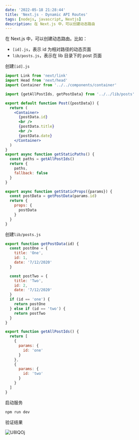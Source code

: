 ```yaml
---
date: '2022-05-18 21:28:44'
title: 'Next.js - Dynamic API Routes'
tags: [nodejs, javascript, Nextjs]
description: 在 Next.js 中，可以创建动态路由
---
```


在 Next.js 中，可以创建动态路由。比如：

- `[id].js`，表示 id 为相对路径的动态页面
- `lib/posts.js`，表示在 lib 目录下的 post 页面

创建`[id].js`

```jsx
import Link from 'next/link'
import Head from 'next/head'
import Container from '../../components/container'

import {getAllPostIds, getPostData} from '../../lib/posts'

export default function Post({postData}) {
  return (
    <Container>
      {postData.id}
      <br />
      {postData.title}
      <br />
      {postData.date}
    </Container>
  )
}
export async function getStaticPaths() {
  const paths = getAllPostIds()
  return {
    paths,
    fallback: false
  }
}

export async function getStaticProps({params}) {
  const postData = getPostData(params.id)
  return {
    props: {
      postData
    }
  }
}
```

创建`lib/posts.js`

```jsx
export function getPostData(id) {
  const postOne = {
    title: 'One',
    id: 1,
    date: '7/12/2020'
  }

  const postTwo = {
    title: 'Two',
    id: 2,
    date: '7/12/2020'
  }
  if (id == 'one') {
    return postOne
  } else if (id == 'two') {
    return postTwo
  }
}

export function getAllPostIds() {
  return [
    {
      params: {
        id: 'one'
      }
    },
    {
      params: {
        id: 'two'
      }
    }
  ]
}
```

启动服务

```bash
npm run dev
```

验证结果

![U8lQOj](https://cdn.jsdelivr.net/gh/manonicu/pics@master/uPic/U8lQOj.jpg)
